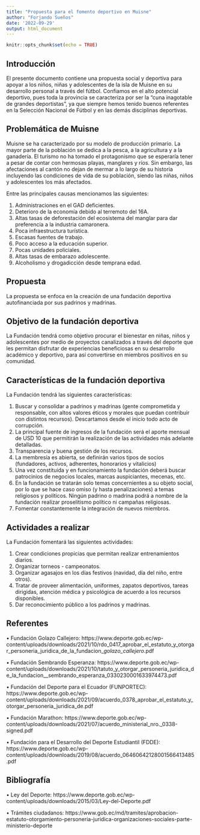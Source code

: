 ```yaml
---
title: "Propuesta para el fomento deportivo en Muisne"
author: "Forjando Sueños"
date: '2022-09-29'
output: html_document
---
```


```r
knitr::opts_chunk$set(echo = TRUE)
```

## Introducción

El presente documento contiene una propuesta social y deportiva para apoyar a los
niños, niñas y adolescentes de la isla de Muisne en su desarrollo personal a través del
fútbol. Confiamos en el alto potencial deportivo, pues toda la provincia se caracteriza
por ser la “cuna inagotable de grandes deportistas”, ya que siempre hemos tenido
buenos referentes en la Selección Nacional de Fútbol y en las demás disciplinas
deportivas.

## Problemática de Muisne

Muisne se ha caracterizado por su modelo de producción primario. La mayor parte de
la población se dedica a la pesca, a la agricultura y a la ganadería. El turismo no ha
tomado el protagonismo que se esperaría tener a pesar de contar con hermosas
playas, manglares y ríos. Sin embargo, las afectaciones al cantón no dejan de mermar a
lo largo de su historia incluyendo las condiciones de vida de su población, siendo las
niñas, niños y adolescentes los más afectados.

Entre las principales causas mencionamos las siguientes:

1. Administraciones en el GAD deficientes.
2. Deterioro de la economía debido al terremoto del 16A.
3. Altas tasas de deforestación del ecosistema del manglar para dar preferencia a
la industria camaronera.
4. Poca infraestructura turística.
5. Escasas fuentes de trabajo.
6. Poco acceso a la educación superior.
7. Pocas unidades policiales.
8. Altas tasas de embarazo adolescente.
9. Alcoholismo y drogadicción desde temprana edad.

## Propuesta

La propuesta se enfoca en la creación de una fundación deportiva autofinanciada por
sus padrinos y madrinas.

## Objetivo de la fundación deportiva

La Fundación tendrá como objetivo procurar el bienestar en niñas, niños y
adolescentes por medio de proyectos canalizados a través del deporte que les
permitan disfrutar de experiencias beneficiosas en su desarrollo académico y
deportivo, para así convertirse en miembros positivos en su comunidad.

## Características de la fundación deportiva

La Fundación tendrá las siguientes características:

1. Buscar y consolidar a padrinos y madrinas (gente comprometida y
responsable, con altos valores éticos y morales que puedan contribuir con
distintos recursos). Descartamos desde el inicio todo acto de corrupción.
2. La principal fuente de ingresos de la fundación será el aporte mensual de USD 10 que permitirán la realización de las actividades más
adelante detalladas.
3. Transparencia y buena gestión de los recursos.
4. La membresía es abierta, se definirán varios tipos de socios (fundadores, activos, adherentes, honorarios y vitalicios)
5. Una vez constituida y en funcionamiento la fundación deberá buscar
patrocinios de negocios locales, marcas auspiciantes, mecenas, etc.
6. En la fundación se tratarán solo temas concernientes a su objeto social, por lo
que se hace caso omiso (y hasta penalizaciones) a temas religiosos y políticos.
Ningún padrino o madrina podrá a nombre de la fundación realizar
proselitismo político ni campañas religiosas.
7. Fomentar constantemente la integración de nuevos miembros.


## Actividades a realizar

La Fundación fomentará las siguientes actividades:

1. Crear condiciones propicias que permitan realizar entrenamientos diarios.
2. Organizar torneos - campeonatos.
3. Organizar agasajos en los días festivos (navidad, día del niño, entre otros).
5. Tratar de proveer alimentación, uniformes, zapatos deportivos, tareas
dirigidas, atención médica y psicológica de acuerdo a los recursos disponibles.
6. Dar reconocimiento público a los padrinos y madrinas.


## Referentes

• Fundación Golazo Callejero: https://www.deporte.gob.ec/wp-content/uploads/downloads/2021/10/rdo_0417_aprobar_el_estatuto_y_otorgar_personeria_juridica_de_la_fundacion__golazo_callejero_.pdf

• Fundación Sembrando Esperanza: https://www.deporte.gob.ec/wp-content/uploads/downloads/2021/10/tatuto_y_otorgar_personeria_juridica_de_la_fundacion__sembrando_esperanza_0330230001633974473.pdf

• Fundación del Deporte para el Ecuador (FUNPORTEC):
https://www.deporte.gob.ec/wp-content/uploads/downloads/2021/09/acuerdo_0378_aprobar_el_estatuto_y_otorgar_personeria_juridica_de.pdf

• Fundación Marathon: 
https://www.deporte.gob.ec/wp-content/uploads/downloads/2021/07/acuerdo_ministerial_nro._0338-signed.pdf

• Fundación para el Desarrollo del Deporte Estudiantil (FDDE):
https://www.deporte.gob.ec/wp-content/uploads/downloads/2019/08/acuerdo_06460642128001566413485.pdf

## Bibliografía

• Ley del Deporte: 
https://www.deporte.gob.ec/wp-content/uploads/downloads/2015/03/Ley-del-Deporte.pdf

• Trámites ciudadanos: 
https://www.gob.ec/md/tramites/aprobacion-estatuto-otorgamiento-personeria-juridica-organizaciones-sociales-parte-ministerio-deporte


